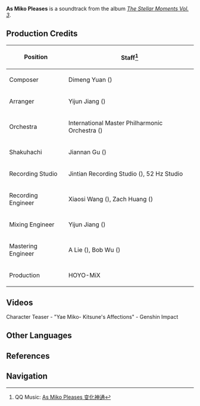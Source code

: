 {{Soundtrack Infobox
|title          = 
|image          = The Stellar Moments Vol. 3.png
|album          = The Stellar Moments Vol. 3
|disc           = 
|number         = 08
|featured       =
|featured2      =
|featured3      =
|featured_disc  =
|featured_disc2 =
|featured_disc3 =
|youtube_id     = iD761xDIu0w
|spotify_id     = 2WcamW79ZU9WGJAQ5lwX1o
|played_in      = Character Teaser
|during         = [https://youtu.be/tV2QOX9fXEE Character Teaser - "Yae Miko: Kitsune's Affections"]
|domain         =
|previous       = Chapter of a New Era
|next           = Nothing but Trickery
}}
'''As Miko Pleases''' is a soundtrack from the album ''[[The Stellar Moments Vol. 3]]''.

==Production Credits==
{| class="wikitable" style="text-align:left; height:0.5em"
! Position
! Staff<ref>QQ Music: [https://y.qq.com/n/ryqq/songDetail/003U8oDi0V2sc1 As Miko Pleases 变化神通]</ref>
|-
! Composer
| Dimeng Yuan ({{zh|苑迪萌}})
|-
! Arranger
| Yijun Jiang ({{zh|姜以君}})
|-
! Orchestra
| International Master Philharmonic Orchestra ({{zh|国际首席爱乐乐团}})
|-
! Shakuhachi
| Jiannan Gu ({{zh|顾剑楠}})
|-
! Recording Studio
| Jintian Recording Studio ({{zh|金田录音棚}}), 52&nbsp;Hz Studio
|-
! Recording Engineer
| Xiaosi Wang ({{zh|王小四}}), Zach Huang ({{zh|黄巍}})
|-
! Mixing Engineer
| Yijun Jiang ({{zh|姜以君}})
|-
! Mastering Engineer
| A Lie ({{zh|阿烈}}), Bob Wu ({{zh|吴身宝}})
|-
! Production
| HOYO-MiX
|}

==Videos==
<gallery>
Character Teaser - "Yae Miko- Kitsune's Affections" - Genshin Impact
</gallery>
<!--
==Trivia==
-->
==Other Languages==
{{Other Languages
|en      = As Miko Pleases
|zhs     = 变化神通
|zhs_rm  = Biànhuà Shéntōng
|zht     = 變化神通
|zht_rm  = Biànhuà Shéntōng
|zh_tl   = 
|ja      = 神通変化
|ja_rm   = Jintsuu Henka{{Assumed}}
|ja_tl   = 
}}

==References==
{{Reflist}}

==Navigation==
{{Soundtrack Navbox|The Stellar Moments}}